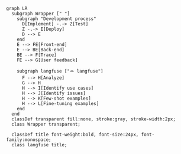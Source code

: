 ```mermaid
graph LR
  subgraph Wrapper [" "]
    subgraph "Development process"
      D[Implement] -.-> Z[Test]
      Z -.-> E[Deploy]
      D --> E
    end
    E --> FE[Front-end]
    E --> BE[Back-end]
    BE --> F[Trace]
    FE --> G[User feedback]

    subgraph langfuse ["🪢 langfuse"]
      F --> H[Analyze]
      G --> H
      H --> I[Identify use cases]
      H --> J[Identify issues]
      H --> K[Few-shot examples]
      H --> L[Fine-tuning examples]
    end
  end
  classDef transparent fill:none, stroke:gray, stroke-width:2px;
  class Wrapper transparent;

  classDef title font-weight:bold, font-size:24px, font-family:monospace;
  class langfuse title;
```
